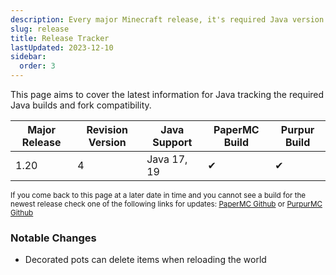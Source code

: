 ```yaml
---
description: Every major Minecraft release, it's required Java version and noticable changes.
slug: release
title: Release Tracker
lastUpdated: 2023-12-10
sidebar:
  order: 3
---
```


This page aims to cover the latest information for Java tracking the required Java builds and fork compatibility.

| Major Release | Revision Version | Java Support         | PaperMC Build | Purpur Build |
| ------------- | ---------------- | -------------------- | ------------- | ------------ |
| 1.20          | 4                | Java 17, 19          | ✔             | ✔            |

<small>If you come back to this page at a later date in time and you cannot see a build for the newest release check one of the following links for updates: <a href="https://link.setup.md/papergithub">PaperMC Github</a> or <a href="https://link.setup.md/purpurgithub">PurpurMC Github</a></small>

### Notable Changes

<ul class="pl-5 list-disc">
  <li>Decorated pots can delete items when reloading the world</li>
</ul>
